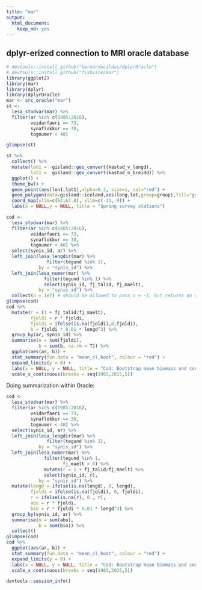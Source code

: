 ```yaml
---
title: "mar"
output: 
  html_document: 
    keep_md: yes
---
```


## dplyr-erized connection to MRI oracle database

```r
# devtools::install_github("bernardocaldas/dplyrOracle")
# devtools::install_github("fishvice/mar")
library(ggplot2)
library(mar)
library(dplyr)
library(dplyrOracle)
mar <- src_oracle("mar")
st <-
  lesa_stodvar(mar) %>%
  filter(ar %in% c(1985:2016),
         veidarfaeri == 73,
         synaflokkur == 30,
         tognumer < 40)
```


```r
glimpse(st)
```


```r
st %>% 
  collect() %>% 
  mutate(lon1 = -gisland::geo_convert(kastad_v_lengd),
         lat1 =  gisland::geo_convert(kastad_n_breidd)) %>% 
  ggplot() +
  theme_bw() +
  geom_point(aes(lon1,lat1),alpha=0.2, size=1, col="red") +
  geom_polygon(data=gisland::iceland,aes(long,lat,group=group),fill="grey90") +
  coord_map(ylim=c(62,67.8), xlim=c(-31,-9)) +
  labs(x = NULL,y = NULL, title = "Spring survey stations")
```

```r
cod <-
  lesa_stodvar(mar) %>%
  filter(ar %in% c(1985:2016),
         veidarfaeri == 73,
         synaflokkur == 30,
         tognumer < 40) %>% 
  select(synis_id, ar) %>% 
  left_join(lesa_lengdir(mar) %>%
               filter(tegund %in% 1),
            by = "synis_id") %>%
  left_join(lesa_numer(mar) %>%
              filter(tegund %in% 1) %>% 
              select(synis_id, fj_talid, fj_maelt),
            by = "synis_id") %>% 
  collect(n = 1e7) # should be allowed to pass n = -1, but returns an error
glimpse(cod)
cod %>% 
  mutate(r = (1 + fj_talid/fj_maelt),
         fjoldi = r * fjoldi,
         fjoldi = ifelse(is.na(fjoldi),0,fjoldi),
         b = fjoldi * 0.01 * lengd^3) %>% 
  group_by(ar, synis_id) %>% 
  summarise(n = sum(fjoldi),
            b = sum(b, na.rm = T)) %>% 
  ggplot(aes(ar, b)) +
  stat_summary(fun.data = "mean_cl_boot", colour = "red") +
  expand_limits(y = 0) +
  labs(x = NULL, y = NULL, title = "Cod: Bootstrap mean biomass and confidence interval") +
  scale_x_continuous(breaks = seq(1985,2015,5))
```

Doing summarization within Oracle:
```r
cod <-
  lesa_stodvar(mar) %>%
  filter(ar %in% c(1985:2016),
         veidarfaeri == 73,
         synaflokkur == 30,
         tognumer < 40) %>% 
  select(synis_id, ar) %>% 
  left_join(lesa_lengdir(mar) %>%
               filter(tegund %in% 1),
            by = "synis_id") %>%
  left_join(lesa_numer(mar) %>%
              filter(tegund %in% 1,
                     fj_maelt > 0) %>% 
              mutate(r = 1 + fj_talid/fj_maelt) %>% 
              select(synis_id, r),
            by = "synis_id") %>%
  mutate(lengd = ifelse(is.na(lengd), 0, lengd),
         fjoldi = ifelse(is.na(fjoldi), 0, fjoldi),
         r = ifelse(is.na(r), 0 , r),
         abu = r * fjoldi,
         bio = r * fjoldi * 0.01 * lengd^3) %>% 
  group_by(synis_id, ar) %>% 
  summarise(n = sum(abu),
            b = sum(bio)) %>% 
  collect()
glimpse(cod)
cod %>% 
  ggplot(aes(ar, b)) +
  stat_summary(fun.data = "mean_cl_boot", colour = "red") +
  expand_limits(y = 0) +
  labs(x = NULL, y = NULL, title = "Cod: Bootstrap mean biomass and confidence interval") +
  scale_x_continuous(breaks = seq(1985,2015,5))
```

```r
devtools::session_info()
```
